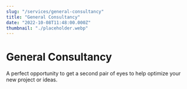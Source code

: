 ```yaml
---
slug: "/services/general-consultancy"
title: "General Consultancy"
date: "2022-10-08T11:48:00.000Z"
thumbnail: "./placeholder.webp"
---
```


# General Consultancy

A perfect opportunity to get a second pair of eyes to help optimize your new project or ideas.